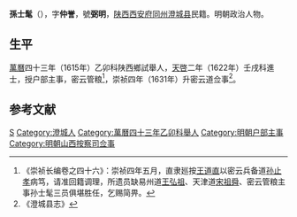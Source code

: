 '''孫士髦'''（{{bd|？||？||}}），字'''仲誉'''，號'''弼明'''，[[陕西|陕西]][[西安府|西安府]][[同州|同州]][[澄城县|澄城县]]民籍。明朝政治人物。

==生平==
[[萬曆|萬曆]]四十三年（1615年）乙卯科陕西鄉試舉人，[[天啓|天啓]]二年（1622年）壬戌科進士，授户部主事，密云管粮<ref>《崇祯长编卷之四十六》：崇祯四年五月，直隶廵按[[王道直|王道直]]以密云兵备道[[孙止孝|孙止孝]]病笃，请准回籍调理，所遗员缺易州道[[王弘祖|王弘祖]]、天津道[[宋祖舜|宋祖舜]]、密云管粮主事孙士髦三员俱堪胜任，乞赐简畀。</ref>，崇祯四年（1631年）升密云道佥事<ref>《澄城县志》</ref>。

==参考文献==
{{reflist}}

{{天啓二年壬戌科殿試金榜}}

{{Authority control}}

{{DEFAULTSORT:}}
[[Category:孙姓|S]]
[[Category:澄城人|Category:澄城人]]
[[Category:萬曆四十三年乙卯科舉人|Category:萬曆四十三年乙卯科舉人]]
[[Category:明朝户部主事|Category:明朝户部主事]]
[[Category:明朝山西按察司佥事|Category:明朝山西按察司佥事]]


{{明朝官员小作品}}